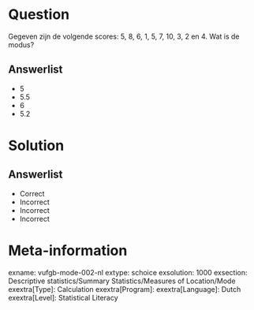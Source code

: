 Question
========

Gegeven zijn de volgende scores: 5, 8, 6, 1, 5, 7, 10, 3, 2 en 4. Wat is de modus?
  
Answerlist
----------
* 5
* 5.5
* 6
* 5.2

Solution
========

Answerlist
----------
* Correct
* Incorrect
* Incorrect
* Incorrect

Meta-information
================
exname: vufgb-mode-002-nl
extype: schoice
exsolution: 1000
exsection: Descriptive statistics/Summary Statistics/Measures of Location/Mode
exextra[Type]: Calculation
exextra[Program]: 
exextra[Language]: Dutch
exextra[Level]: Statistical Literacy